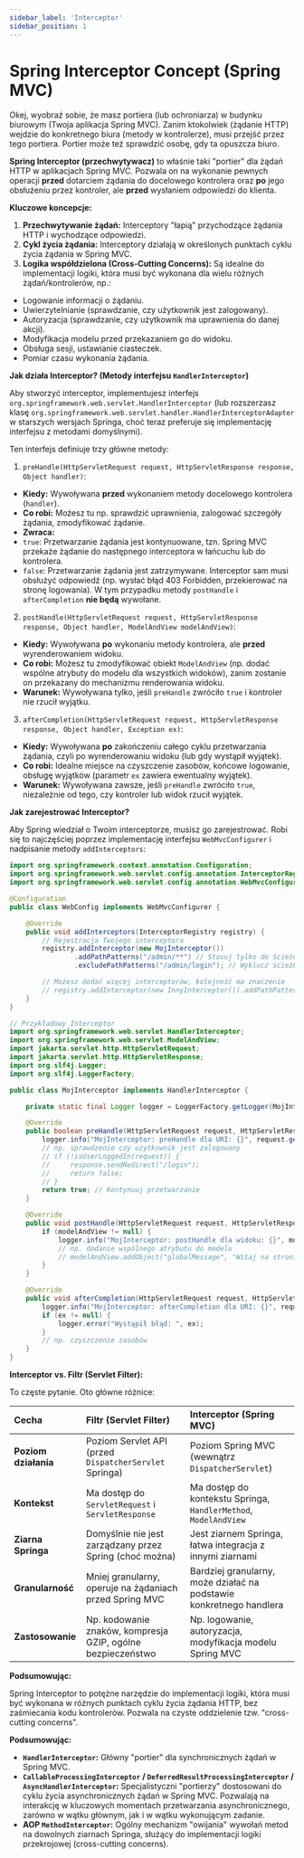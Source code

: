 ```yaml
---
sidebar_label: 'Interceptor'
sidebar_position: 1
---
```


# Spring Interceptor Concept (Spring MVC)

Okej, wyobraź sobie, że masz portiera (lub ochroniarza) w budynku biurowym (Twoja aplikacja Spring MVC). Zanim ktokolwiek (żądanie HTTP) wejdzie do konkretnego biura (metody w kontrolerze), musi przejść przez tego portiera. Portier może też sprawdzić osobę, gdy ta opuszcza biuro.

**Spring Interceptor (przechwytywacz)** to właśnie taki "portier" dla żądań HTTP w aplikacjach Spring MVC. Pozwala on na wykonanie pewnych operacji **przed** dotarciem żądania do docelowego kontrolera oraz **po** jego obsłużeniu przez kontroler, ale **przed** wysłaniem odpowiedzi do klienta.

**Kluczowe koncepcje:**

1.  **Przechwytywanie żądań:** Interceptory "łapią" przychodzące żądania HTTP i wychodzące odpowiedzi.
2.  **Cykl życia żądania:** Interceptory działają w określonych punktach cyklu życia żądania w Spring MVC.
3.  **Logika współdzielona (Cross-Cutting Concerns):** Są idealne do implementacji logiki, która musi być wykonana dla wielu różnych żądań/kontrolerów, np.:
*   Logowanie informacji o żądaniu.
*   Uwierzytelnianie (sprawdzanie, czy użytkownik jest zalogowany).
*   Autoryzacja (sprawdzanie, czy użytkownik ma uprawnienia do danej akcji).
*   Modyfikacja modelu przed przekazaniem go do widoku.
*   Obsługa sesji, ustawianie ciasteczek.
*   Pomiar czasu wykonania żądania.

**Jak działa Interceptor? (Metody interfejsu `HandlerInterceptor`)**

Aby stworzyć interceptor, implementujesz interfejs `org.springframework.web.servlet.HandlerInterceptor` (lub rozszerzasz klasę `org.springframework.web.servlet.handler.HandlerInterceptorAdapter` w starszych wersjach Springa, choć teraz preferuje się implementację interfejsu z metodami domyślnymi).

Ten interfejs definiuje trzy główne metody:

1.  `preHandle(HttpServletRequest request, HttpServletResponse response, Object handler)`:
*   **Kiedy:** Wywoływana **przed** wykonaniem metody docelowego kontrolera (`handler`).
*   **Co robi:** Możesz tu np. sprawdzić uprawnienia, zalogować szczegóły żądania, zmodyfikować żądanie.
*   **Zwraca:**
*   `true`: Przetwarzanie żądania jest kontynuowane, tzn. Spring MVC przekaże żądanie do następnego interceptora w łańcuchu lub do kontrolera.
*   `false`: Przetwarzanie żądania jest zatrzymywane. Interceptor sam musi obsłużyć odpowiedź (np. wysłać błąd 403 Forbidden, przekierować na stronę logowania). W tym przypadku metody `postHandle` i `afterCompletion` **nie będą** wywołane.

2.  `postHandle(HttpServletRequest request, HttpServletResponse response, Object handler, ModelAndView modelAndView)`:
*   **Kiedy:** Wywoływana **po** wykonaniu metody kontrolera, ale **przed** wyrenderowaniem widoku.
*   **Co robi:** Możesz tu zmodyfikować obiekt `ModelAndView` (np. dodać wspólne atrybuty do modelu dla wszystkich widoków), zanim zostanie on przekazany do mechanizmu renderowania widoku.
*   **Warunek:** Wywoływana tylko, jeśli `preHandle` zwróciło `true` i kontroler nie rzucił wyjątku.

3.  `afterCompletion(HttpServletRequest request, HttpServletResponse response, Object handler, Exception ex)`:
*   **Kiedy:** Wywoływana **po** zakończeniu całego cyklu przetwarzania żądania, czyli po wyrenderowaniu widoku (lub gdy wystąpił wyjątek).
*   **Co robi:** Idealne miejsce na czyszczenie zasobów, końcowe logowanie, obsługę wyjątków (parametr `ex` zawiera ewentualny wyjątek).
*   **Warunek:** Wywoływana zawsze, jeśli `preHandle` zwróciło `true`, niezależnie od tego, czy kontroler lub widok rzucił wyjątek.

**Jak zarejestrować Interceptor?**

Aby Spring wiedział o Twoim interceptorze, musisz go zarejestrować. Robi się to najczęściej poprzez implementację interfejsu `WebMvcConfigurer` i nadpisanie metody `addInterceptors`:

```java
import org.springframework.context.annotation.Configuration;
import org.springframework.web.servlet.config.annotation.InterceptorRegistry;
import org.springframework.web.servlet.config.annotation.WebMvcConfigurer;

@Configuration
public class WebConfig implements WebMvcConfigurer {

    @Override
    public void addInterceptors(InterceptorRegistry registry) {
        // Rejestracja Twojego interceptora
        registry.addInterceptor(new MojInterceptor())
                .addPathPatterns("/admin/**") // Stosuj tylko do ścieżek zaczynających się od /admin/
                .excludePathPatterns("/admin/login"); // Wyklucz ścieżkę /admin/login

        // Możesz dodać więcej interceptorów, kolejność ma znaczenie
        // registry.addInterceptor(new InnyInterceptor()).addPathPatterns("/**");
    }
}

// Przykładowy Interceptor
import org.springframework.web.servlet.HandlerInterceptor;
import org.springframework.web.servlet.ModelAndView;
import jakarta.servlet.http.HttpServletRequest;
import jakarta.servlet.http.HttpServletResponse;
import org.slf4j.Logger;
import org.slf4j.LoggerFactory;

public class MojInterceptor implements HandlerInterceptor {

    private static final Logger logger = LoggerFactory.getLogger(MojInterceptor.class);

    @Override
    public boolean preHandle(HttpServletRequest request, HttpServletResponse response, Object handler) throws Exception {
        logger.info("MojInterceptor: preHandle dla URI: {}", request.getRequestURI());
        // np. sprawdzenie czy użytkownik jest zalogowany
        // if (!isUserLoggedIn(request)) {
        //     response.sendRedirect("/login");
        //     return false;
        // }
        return true; // Kontynuuj przetwarzanie
    }

    @Override
    public void postHandle(HttpServletRequest request, HttpServletResponse response, Object handler, ModelAndView modelAndView) throws Exception {
        if (modelAndView != null) {
            logger.info("MojInterceptor: postHandle dla widoku: {}", modelAndView.getViewName());
            // np. dodanie wspólnego atrybutu do modelu
            // modelAndView.addObject("globalMessage", "Witaj na stronie!");
        }
    }

    @Override
    public void afterCompletion(HttpServletRequest request, HttpServletResponse response, Object handler, Exception ex) throws Exception {
        logger.info("MojInterceptor: afterCompletion dla URI: {}", request.getRequestURI());
        if (ex != null) {
            logger.error("Wystąpił błąd: ", ex);
        }
        // np. czyszczenie zasobów
    }
}
```

**Interceptor vs. Filtr (Servlet Filter):**

To częste pytanie. Oto główne różnice:

| Cecha                | Filtr (Servlet Filter)                                  | Interceptor (Spring MVC)                                   |
| :------------------- | :------------------------------------------------------ | :--------------------------------------------------------- |
| **Poziom działania** | Poziom Servlet API (przed `DispatcherServlet` Springa) | Poziom Spring MVC (wewnątrz `DispatcherServlet`)             |
| **Kontekst**         | Ma dostęp do `ServletRequest` i `ServletResponse`     | Ma dostęp do kontekstu Springa, `HandlerMethod`, `ModelAndView` |
| **Ziarna Springa**   | Domyślnie nie jest zarządzany przez Spring (choć można) | Jest ziarnem Springa, łatwa integracja z innymi ziarnami |
| **Granularność**     | Mniej granularny, operuje na żądaniach przed Spring MVC | Bardziej granularny, może działać na podstawie konkretnego handlera |
| **Zastosowanie**     | Np. kodowanie znaków, kompresja GZIP, ogólne bezpieczeństwo | Np. logowanie, autoryzacja, modyfikacja modelu Spring MVC  |

**Podsumowując:**

Spring Interceptor to potężne narzędzie do implementacji logiki, która musi być wykonana w różnych punktach cyklu życia żądania HTTP, bez zaśmiecania kodu kontrolerów. Pozwala na czyste oddzielenie tzw. "cross-cutting concerns".



**Podsumowując:**

*   **`HandlerInterceptor`:** Główny "portier" dla synchronicznych żądań w Spring MVC.
*   **`CallableProcessingInterceptor` / `DeferredResultProcessingInterceptor` / `AsyncHandlerInterceptor`:** Specjalistyczni "portierzy" dostosowani do cyklu życia asynchronicznych żądań w Spring MVC. Pozwalają na interakcję w kluczowych momentach przetwarzania asynchronicznego, zarówno w wątku głównym, jak i w wątku wykonującym zadanie.
*   **AOP `MethodInterceptor`:** Ogólny mechanizm "owijania" wywołań metod na dowolnych ziarnach Springa, służący do implementacji logiki przekrojowej (cross-cutting concerns).
